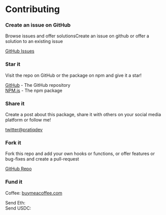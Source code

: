 
# Contributing

<!-- Find a way to contribute to this project or the creator! -->



<Card>

### Create an issue on GitHub

Browse issues and offer solutionsCreate an issue on github or offer a solution to an existing issue

[GitHub Issues](https://github.com/pratiqdev/pratiq-hooks/issues)

</Card>

<div className='row'>

<Card>

### Star it

Visit the repo on GitHub or the package on npm and give it a star!

[GitHub](https://github.com/pratiqdev/pratiq-hooks) - The GitHub repository  
[NPM.js](https://www.npmjs.com/package/@pratiq/hooks) - The npm package

</Card>



<Card>



### Share it

Create a post about this package, share it with others on your social media platform
or follow me!

[twitter@pratiqdev](https://twitter.com/pratiqdev)

</Card>
</div>

<div className='row'>
<Card>

### Fork it

Fork this repo and add your own hooks or functions, or offer features or bug-fixes
and create a pull-request

[GitHub Repo](https://github.com/pratiqdev/pratiq-hooks)


</Card>


<Card>

### Fund it

Coffee: [buymeacoffee.com](https://www.buymeacoffee.com/pratiqdev)

Send Eth: <CopyText 
    text='0x7D0f6e59f1d82D623A2830E8725cDcC9f66926b5'
    display='Copy Eth Address'
/>  
Send USDC: <CopyText 
    text='0xb7d709388dC42475Da42a397df71c816D86F1d77'
    display='Copy USDC Address'
/>


</Card>

</div>